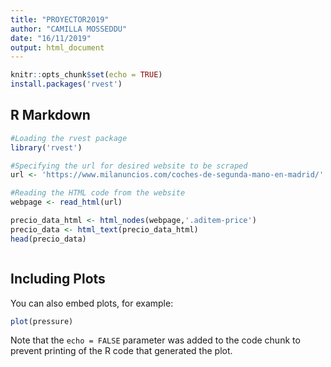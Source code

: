 ```yaml
---
title: "PROYECTOR2019"
author: "CAMILLA MOSSEDDU"
date: "16/11/2019"
output: html_document
---
```


```r
knitr::opts_chunk$set(echo = TRUE)
install.packages('rvest')

```

## R Markdown


```r
#Loading the rvest package
library('rvest')

#Specifying the url for desired website to be scraped
url <- 'https://www.milanuncios.com/coches-de-segunda-mano-en-madrid/'

#Reading the HTML code from the website
webpage <- read_html(url)

precio_data_html <- html_nodes(webpage,'.aditem-price')
precio_data <- html_text(precio_data_html)
head(precio_data)



```

## Including Plots

You can also embed plots, for example:

```r
plot(pressure)
```

Note that the `echo = FALSE` parameter was added to the code chunk to prevent printing of the R code that generated the plot.
